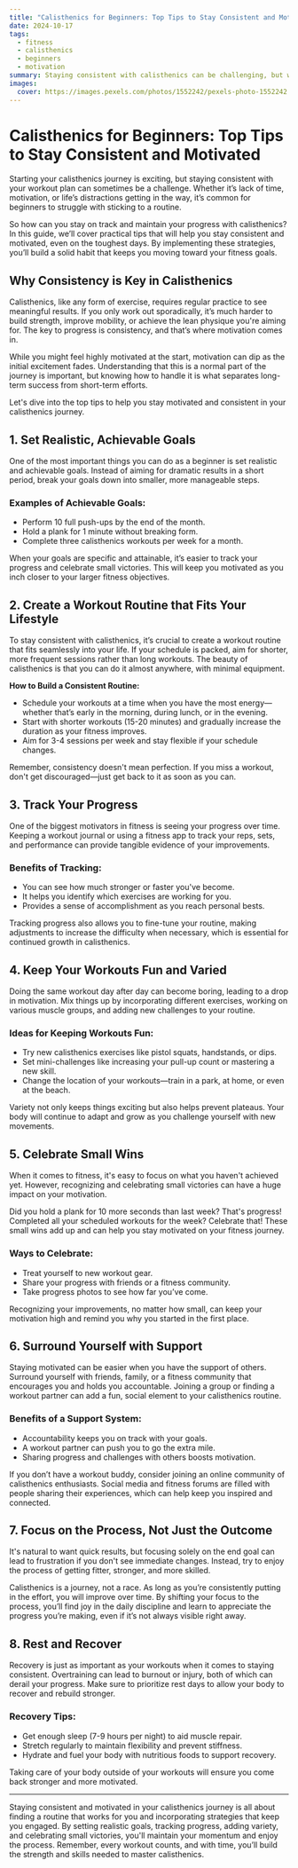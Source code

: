 ```yaml
---
title: "Calisthenics for Beginners: Top Tips to Stay Consistent and Motivated"
date: 2024-10-17
tags:
  - fitness
  - calisthenics
  - beginners
  - motivation
summary: Staying consistent with calisthenics can be challenging, but with the right approach, you can keep your motivation high and your progress steady. Learn practical tips to stick with your calisthenics routine.
images:
  cover: https://images.pexels.com/photos/1552242/pexels-photo-1552242.jpeg?auto=compress&cs=tinysrgb&w=800
---
```


# Calisthenics for Beginners: Top Tips to Stay Consistent and Motivated

Starting your calisthenics journey is exciting, but staying consistent with your workout plan can sometimes be a challenge. Whether it’s lack of time, motivation, or life’s distractions getting in the way, it’s common for beginners to struggle with sticking to a routine.

So how can you stay on track and maintain your progress with calisthenics? In this guide, we’ll cover practical tips that will help you stay consistent and motivated, even on the toughest days. By implementing these strategies, you’ll build a solid habit that keeps you moving toward your fitness goals.

## Why Consistency is Key in Calisthenics

Calisthenics, like any form of exercise, requires regular practice to see meaningful results. If you only work out sporadically, it’s much harder to build strength, improve mobility, or achieve the lean physique you're aiming for. The key to progress is consistency, and that’s where motivation comes in. 

While you might feel highly motivated at the start, motivation can dip as the initial excitement fades. Understanding that this is a normal part of the journey is important, but knowing how to handle it is what separates long-term success from short-term efforts. 

Let's dive into the top tips to help you stay motivated and consistent in your calisthenics journey.

## 1. Set Realistic, Achievable Goals

One of the most important things you can do as a beginner is set realistic and achievable goals. Instead of aiming for dramatic results in a short period, break your goals down into smaller, more manageable steps.

### Examples of Achievable Goals:
- Perform 10 full push-ups by the end of the month.
- Hold a plank for 1 minute without breaking form.
- Complete three calisthenics workouts per week for a month.

When your goals are specific and attainable, it’s easier to track your progress and celebrate small victories. This will keep you motivated as you inch closer to your larger fitness objectives.

## 2. Create a Workout Routine that Fits Your Lifestyle

To stay consistent with calisthenics, it’s crucial to create a workout routine that fits seamlessly into your life. If your schedule is packed, aim for shorter, more frequent sessions rather than long workouts. The beauty of calisthenics is that you can do it almost anywhere, with minimal equipment.

**How to Build a Consistent Routine:**
- Schedule your workouts at a time when you have the most energy—whether that’s early in the morning, during lunch, or in the evening.
- Start with shorter workouts (15-20 minutes) and gradually increase the duration as your fitness improves.
- Aim for 3-4 sessions per week and stay flexible if your schedule changes. 

Remember, consistency doesn't mean perfection. If you miss a workout, don't get discouraged—just get back to it as soon as you can.

## 3. Track Your Progress

One of the biggest motivators in fitness is seeing your progress over time. Keeping a workout journal or using a fitness app to track your reps, sets, and performance can provide tangible evidence of your improvements.

### Benefits of Tracking:
- You can see how much stronger or faster you've become.
- It helps you identify which exercises are working for you.
- Provides a sense of accomplishment as you reach personal bests.

Tracking progress also allows you to fine-tune your routine, making adjustments to increase the difficulty when necessary, which is essential for continued growth in calisthenics.

## 4. Keep Your Workouts Fun and Varied

Doing the same workout day after day can become boring, leading to a drop in motivation. Mix things up by incorporating different exercises, working on various muscle groups, and adding new challenges to your routine.

### Ideas for Keeping Workouts Fun:
- Try new calisthenics exercises like pistol squats, handstands, or dips.
- Set mini-challenges like increasing your pull-up count or mastering a new skill.
- Change the location of your workouts—train in a park, at home, or even at the beach.

Variety not only keeps things exciting but also helps prevent plateaus. Your body will continue to adapt and grow as you challenge yourself with new movements.

## 5. Celebrate Small Wins

When it comes to fitness, it's easy to focus on what you haven't achieved yet. However, recognizing and celebrating small victories can have a huge impact on your motivation.

Did you hold a plank for 10 more seconds than last week? That's progress! Completed all your scheduled workouts for the week? Celebrate that! These small wins add up and can help you stay motivated on your fitness journey.

### Ways to Celebrate:
- Treat yourself to new workout gear.
- Share your progress with friends or a fitness community.
- Take progress photos to see how far you’ve come.

Recognizing your improvements, no matter how small, can keep your motivation high and remind you why you started in the first place.

## 6. Surround Yourself with Support

Staying motivated can be easier when you have the support of others. Surround yourself with friends, family, or a fitness community that encourages you and holds you accountable. Joining a group or finding a workout partner can add a fun, social element to your calisthenics routine.

### Benefits of a Support System:
- Accountability keeps you on track with your goals.
- A workout partner can push you to go the extra mile.
- Sharing progress and challenges with others boosts motivation.

If you don’t have a workout buddy, consider joining an online community of calisthenics enthusiasts. Social media and fitness forums are filled with people sharing their experiences, which can help keep you inspired and connected.

## 7. Focus on the Process, Not Just the Outcome

It's natural to want quick results, but focusing solely on the end goal can lead to frustration if you don't see immediate changes. Instead, try to enjoy the process of getting fitter, stronger, and more skilled.

Calisthenics is a journey, not a race. As long as you’re consistently putting in the effort, you will improve over time. By shifting your focus to the process, you’ll find joy in the daily discipline and learn to appreciate the progress you’re making, even if it’s not always visible right away.

## 8. Rest and Recover

Recovery is just as important as your workouts when it comes to staying consistent. Overtraining can lead to burnout or injury, both of which can derail your progress. Make sure to prioritize rest days to allow your body to recover and rebuild stronger.

### Recovery Tips:
- Get enough sleep (7-9 hours per night) to aid muscle repair.
- Stretch regularly to maintain flexibility and prevent stiffness.
- Hydrate and fuel your body with nutritious foods to support recovery.

Taking care of your body outside of your workouts will ensure you come back stronger and more motivated.

---

Staying consistent and motivated in your calisthenics journey is all about finding a routine that works for you and incorporating strategies that keep you engaged. By setting realistic goals, tracking progress, adding variety, and celebrating small victories, you'll maintain your momentum and enjoy the process. Remember, every workout counts, and with time, you’ll build the strength and skills needed to master calisthenics.

